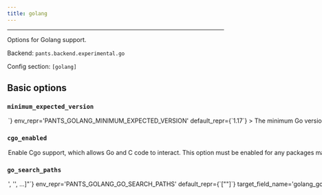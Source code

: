 ```yaml
---
title: golang
---
```



---

Options for Golang support.

Backend: <span className="color--primary">`pants.backend.experimental.go`</span>

Config section: <span className="color--primary">`[golang]`</span>

<span className={styles.options}>

## Basic options

### `minimum_expected_version`

<Option
  cli_repr={`--golang-minimum-expected-version=<str>`}
  env_repr='PANTS_GOLANG_MINIMUM_EXPECTED_VERSION'
  default_repr={`1.17`}
>
The minimum Go version the distribution discovered by Pants must support.

For example, if you set `'1.17'`, then Pants will look for a Go binary that is 1.17+, e.g. 1.17 or 1.18.

You should still set the Go version for each module in your `go.mod` with the `go` directive.

Do not include the patch version.

</Option>

### `cgo_enabled`

<Option
  cli_repr={`--[no-]golang-cgo-enabled`}
  env_repr='PANTS_GOLANG_CGO_ENABLED'
  default_repr={`True`}
>
Enable Cgo support, which allows Go and C code to interact. This option must be enabled for any packages making use of Cgo to actually be compiled with Cgo support.

TODO: Future Pants changes may also require enabling Cgo via fields on relevant Go targets. See https://github.com/pantsbuild/pants/issues/16833.

See https://go.dev/blog/cgo and https://pkg.go.dev/cmd/cgo for additional information about Cgo.

</Option>

### `go_search_paths`

<Option
  cli_repr={`--golang-go-search-paths="['<str>', '<str>', ...]"`}
  env_repr='PANTS_GOLANG_GO_SEARCH_PATHS'
  default_repr={`["<PATH>"]`}
  target_field_name='golang_go_search_paths'
>
A list of paths to search for Go.

Specify absolute paths to directories with the `go` binary, e.g. `/usr/bin`. Earlier entries will be searched first.

The following special strings are supported:

- `<PATH>`, the contents of the PATH environment variable
- `<ASDF>`, all Go versions currently configured by ASDF `(asdf shell, ${HOME}/.tool-versions)`, with a fallback to all installed versions
- `<ASDF_LOCAL>`, the ASDF interpreter with the version in BUILD_ROOT/.tool-versions
  </Option>

### `cgo_tool_search_paths`

<Option
  cli_repr={`--golang-cgo-tool-search-paths="['<str>', '<str>', ...]"`}
  env_repr='PANTS_GOLANG_CGO_TOOL_SEARCH_PATHS'
  default_repr={`["<PATH>"]`}
  target_field_name='golang_cgo_tool_search_paths'
>
A list of paths to search for tools needed by CGo (e.g., gcc, g++).

Specify absolute paths to directories with tools needed by CGo , e.g. `/usr/bin`. Earlier entries will be searched first.

The following special strings are supported:

- `<PATH>`, the contents of the PATH environment variable
  </Option>

## Advanced options

### `tailor_go_mod_targets`

<Option
  cli_repr={`--[no-]golang-tailor-go-mod-targets`}
  env_repr="PANTS_GOLANG_TAILOR_GO_MOD_TARGETS"
  default_repr={`True`}
>
  If true, add a `go_mod` target with the `tailor` goal wherever there is a
  `go.mod` file.
</Option>

### `tailor_package_targets`

<Option
  cli_repr={`--[no-]golang-tailor-package-targets`}
  env_repr="PANTS_GOLANG_TAILOR_PACKAGE_TARGETS"
  default_repr={`True`}
>
  If true, add a `go_package` target with the `tailor` goal in every directory
  with a `.go` file.
</Option>

### `tailor_binary_targets`

<Option
  cli_repr={`--[no-]golang-tailor-binary-targets`}
  env_repr="PANTS_GOLANG_TAILOR_BINARY_TARGETS"
  default_repr={`True`}
>
  If true, add a `go_binary` target with the `tailor` goal in every directory
  with a `.go` file with `package main`.
</Option>

### `asdf_tool_name`

<Option
  cli_repr={`--golang-asdf-tool-name=<str>`}
  env_repr="PANTS_GOLANG_ASDF_TOOL_NAME"
  default_repr={`go-sdk`}
>
  The ASDF tool name to use when searching for installed Go distributions using
  the ASDF tool manager (https://asdf-vm.com/). The default value for this
  option is for the `go-sdk` ASDF plugin
  (https://github.com/yacchi/asdf-go-sdk.git). There are other plugins. If you
  wish to use one of them, then set this option to the ASDF tool name under
  which that other plugin was installed into ASDF.
</Option>

### `asdf_bin_relpath`

<Option
  cli_repr={`--golang-asdf-bin-relpath=<str>`}
  env_repr="PANTS_GOLANG_ASDF_BIN_RELPATH"
  default_repr={`bin`}
>
  The path relative to an ASDF install directory to use to find the `bin`
  directory within an installed Go distribution. The default value for this
  option works for the `go-sdk` ASDF plugin. Other ASDF plugins that install Go
  may have a different relative path to use.
</Option>

### `subprocess_env_vars`

<Option
  cli_repr={`--golang-subprocess-env-vars="['<str>', '<str>', ...]"`}
  env_repr="PANTS_GOLANG_SUBPROCESS_ENV_VARS"
  default_repr={`[\n  "LANG",\n  "LC_CTYPE",\n  "LC_ALL",\n  "PATH"\n]`}
  target_field_name="golang_subprocess_env_vars"
>
  Environment variables to set when invoking the `go` tool. Entries are either
  strings in the form `ENV_VAR=value` to set an explicit value; or just
  `ENV_VAR` to copy the value from Pants&#x27;s own environment.
</Option>

### `cgo_gcc_binary_name`

<Option
  cli_repr={`--golang-cgo-gcc-binary-name=<str>`}
  env_repr="PANTS_GOLANG_CGO_GCC_BINARY_NAME"
  default_repr={`gcc`}
  target_field_name="golang_cgo_gcc_binary_name"
>
  Name of the tool to use to compile C code included via CGo in a Go package.
</Option>

### `cgo_gxx_binary_name`

<Option
  cli_repr={`--golang-cgo-gxx-binary-name=<str>`}
  env_repr="PANTS_GOLANG_CGO_GXX_BINARY_NAME"
  default_repr={`g++`}
  target_field_name="golang_cgo_gxx_binary_name"
>
  Name of the tool to use to compile C++ code included via CGo in a Go package.
</Option>

### `cgo_fortran_binary_name`

<Option
  cli_repr={`--golang-cgo-fortran-binary-name=<str>`}
  env_repr="PANTS_GOLANG_CGO_FORTRAN_BINARY_NAME"
  default_repr={`gfortran`}
  target_field_name="golang_cgo_fortran_binary_name"
>
  Name of the tool to use to compile fortran code included via CGo in a Go
  package.
</Option>

### `cgo_c_flags`

<Option
  cli_repr={`--golang-cgo-c-flags="['<str>', '<str>', ...]"`}
  env_repr="PANTS_GOLANG_CGO_C_FLAGS"
  default_repr={`[\n  "-g",\n  "-O2"\n]`}
  target_field_name="golang_cgo_c_flags"
>
  Compiler options used when compiling C code when Cgo is enabled. Equivalent to
  setting the CGO_CFLAGS environment variable when invoking `go`.
</Option>

### `cgo_cxx_flags`

<Option
  cli_repr={`--golang-cgo-cxx-flags="['<str>', '<str>', ...]"`}
  env_repr="PANTS_GOLANG_CGO_CXX_FLAGS"
  default_repr={`[\n  "-g",\n  "-O2"\n]`}
  target_field_name="golang_cgo_cxx_flags"
>
  Compiler options used when compiling C++ code when Cgo is enabled. Equivalent
  to setting the CGO_CXXFLAGS environment variable when invoking `go`.
</Option>

### `cgo_fortran_flags`

<Option
  cli_repr={`--golang-cgo-fortran-flags="['<str>', '<str>', ...]"`}
  env_repr="PANTS_GOLANG_CGO_FORTRAN_FLAGS"
  default_repr={`[\n  "-g",\n  "-O2"\n]`}
  target_field_name="golang_cgo_fortran_flags"
>
  Compiler options used when compiling Fortran code when Cgo is enabled.
  Equivalent to setting the CGO_FFLAGS environment variable when invoking `go`.
</Option>

### `cgo_linker_flags`

<Option
  cli_repr={`--golang-cgo-linker-flags="['<str>', '<str>', ...]"`}
  env_repr="PANTS_GOLANG_CGO_LINKER_FLAGS"
  default_repr={`[\n  "-g",\n  "-O2"\n]`}
  target_field_name="golang_cgo_linker_flags"
>
  Compiler options used when linking native code when Cgo is enabled. Equivalent
  to setting the CGO_LDFLAGS environment variable when invoking `go`.
</Option>

## Deprecated options

None

</span>
